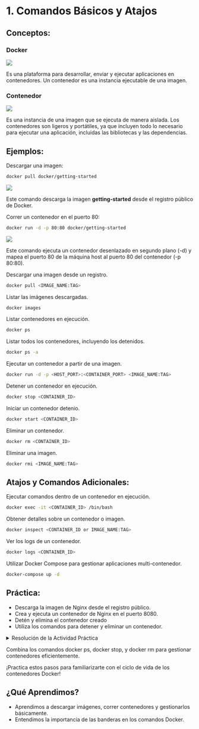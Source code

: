 # 1. Comandos Básicos y Atajos

## Conceptos:

::: justify
::: center
### Docker

![](images/docker_image.png)
:::

Es una plataforma para desarrollar, enviar y ejecutar aplicaciones en contenedores. Un contenedor es una instancia ejecutable de una imagen.

::: center
### Contenedor

![](images/docker_container.png)
:::

Es una instancia de una imagen que se ejecuta de manera aislada. Los contenedores son ligeros y portátiles, ya que incluyen todo lo necesario para ejecutar una aplicación, incluidas las bibliotecas y las dependencias.
:::

## Ejemplos:

::: justify
Descargar una imagen:

``` bash
docker pull docker/getting-started
```
::: center
![](images/paste-2.png)
:::

Este comando descarga la imagen **getting-started** desde el registro público de Docker.

Correr un contenedor en el puerto 80:

``` bash
docker run -d -p 80:80 docker/getting-started
```

::: center
![](images/paste-1.png)
:::

Este comando ejecuta un contenedor desenlazado en segundo plano (-d) y mapea el puerto 80 de la máquina host al puerto 80 del contenedor (-p 80:80).

Descargar una imagen desde un registro.

``` bash
docker pull <IMAGE_NAME:TAG>
```
Listar las imágenes descargadas.

``` bash
docker images
```
Listar contenedores en ejecución.

``` bash
docker ps
```
Listar todos los contenedores, incluyendo los detenidos.

``` bash
docker ps -a
```
Ejecutar un contenedor a partir de una imagen.

``` bash
docker run -d -p <HOST_PORT>:<CONTAINER_PORT> <IMAGE_NAME:TAG>
```
Detener un contenedor en ejecución.

``` bash
docker stop <CONTAINER_ID>
```
Iniciar un contenedor detenio.

``` bash
docker start <CONTAINER_ID>
```
Eliminar un contenedor.

``` bash
docker rm <CONTAINER_ID>
```
Eliminar una imagen.

``` bash
docker rmi <IMAGE_NAME:TAG>
```
## Atajos y Comandos Adicionales:

Ejecutar comandos dentro de un contenedor en ejecución.

``` bash
docker exec -it <CONTAINER_ID> /bin/bash
```
Obtener detalles sobre un contenedor o imagen.

``` bash
docker inspect <CONTAINER_ID or IMAGE_NAME:TAG>
```
Ver los logs de un contenedor.

``` bash
docker logs <CONTAINER_ID>
```
Utilizar Docker Compose para gestionar aplicaciones multi-contenedor.

``` bash
docker-compose up -d
```

## Práctica:

- Descarga la imagen de Nginx desde el registro público.
- Crea y ejecuta un contenedor de Nginx en el puerto 8080.
- Detén y elimina el contenedor creado
- Utiliza los comandos para detener y eliminar un contenedor.
:::


<details>
<summary>Resolución de la Actividad Práctica</summary>

1. Abre tu terminal o línea de comandos.
2. Descarga la imagen de Nginx desde el registro público de Docker:

```bash
docker pull nginx
```
3. Crea y ejecuta un contenedor de Nginx en el puerto 8080:

``` bash
docker run -d -p 8080:80 nginx
```
Elige un puerto en tu máquina local (por ejemplo, 8080) para mapearlo al puerto 80 del contenedor.

4. Verifica que el contenedor esté en ejecución:

``` bash
docker ps
```
5. Si el contenedor está en ejecución, detenlo utilizando el siguiente comando:

``` bash
docker stop <CONTAINER_ID>
```
Reemplaza `<CONTAINER_ID>` con el ID real del contenedor que obtuviste en el paso anterior.

6. Elimina el contenedor detenido:

``` bash
docker rm <CONTAINER_ID>
```
Reemplaza `<CONTAINER_ID>` con el ID real del contenedor.


</details>

::: callout-tip
Combina los comandos docker ps, docker stop, y docker rm para gestionar contenedores eficientemente. 

¡Practica estos pasos para familiarizarte con el ciclo de vida de los contenedores Docker!
:::

## ¿Qué Aprendimos?

::: justify
-   Aprendimos a descargar imágenes, correr contenedores y gestionarlos básicamente.
-   Entendimos la importancia de las banderas en los comandos Docker.
:::